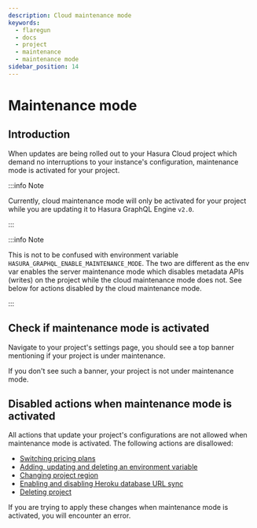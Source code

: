 ```yaml
---
description: Cloud maintenance mode
keywords:
  - flaregun
  - docs
  - project
  - maintenance
  - maintenance mode
sidebar_position: 14
---
```



# Maintenance mode

## Introduction

When updates are being rolled out to your Hasura Cloud project which
demand no interruptions to your instance's configuration, maintenance
mode is activated for your project.

:::info Note

Currently, cloud maintenance mode will only be activated for your
project while you are updating it to Hasura GraphQL Engine `v2.0`.

:::

:::info Note

This is not to be confused with environment variable
`HASURA_GRAPHQL_ENABLE_MAINTENANCE_MODE`. The two are different as the
env var enables the server maintenance mode which disables metadata APIs
(writes) on the project while the cloud maintenance mode does not. See
below for actions disabled by the cloud maintenance mode.

:::

## Check if maintenance mode is activated

Navigate to your project's settings page, you should see a top banner
mentioning if your project is under maintenance.

<Thumbnail
  src="/img/graphql/cloud/projects/maintenance-mode.png"
  alt="Project with maintenance mode activated"
/>

If you don't see such a banner, your project is not under maintenance
mode.

## Disabled actions when maintenance mode is activated

All actions that update your project's configurations are not allowed
when maintenance mode is activated. The following actions are
disallowed:

- [Switching pricing plans](/graphql/cloud/projects/pricing.mdx)
- [Adding, updating and deleting an environment variable](/graphql/cloud/projects/env-vars.mdx)
- [Changing project region](/graphql/cloud/projects/regions.mdx)
- [Enabling and disabling Heroku database URL sync](/graphql/cloud/projects/heroku-url-sync.mdx)
- [Deleting project](/graphql/cloud/projects/delete.mdx)

If you are trying to apply these changes when maintenance mode is
activated, you will encounter an error.
